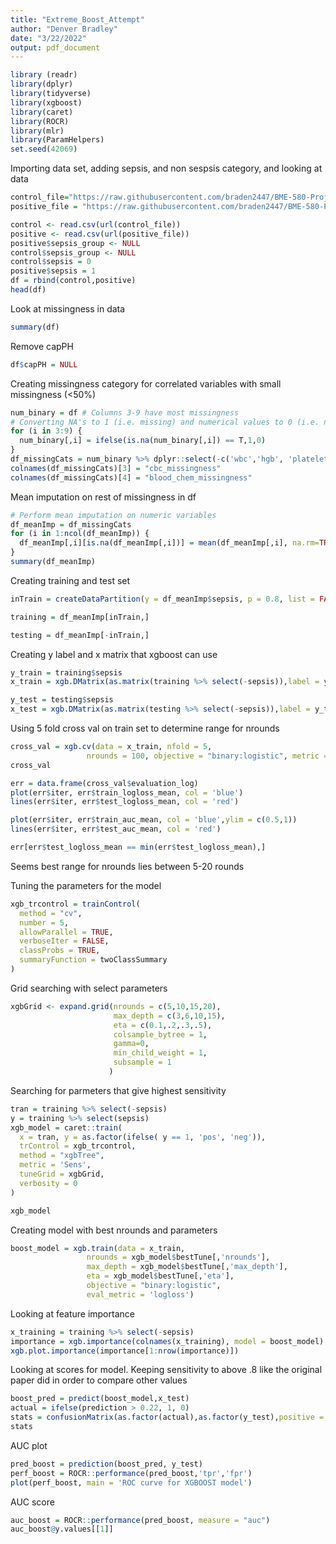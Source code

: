 ```yaml
---
title: "Extreme_Boost_Attempt"
author: "Denver Bradley"
date: "3/22/2022"
output: pdf_document
---
```


```r
library (readr)
library(dplyr)
library(tidyverse)
library(xgboost)
library(caret)
library(ROCR)
library(mlr)
library(ParamHelpers)
set.seed(42069)
```

Importing data set, adding sepsis, and non sespsis category, and looking at data
```r
control_file="https://raw.githubusercontent.com/braden2447/BME-580-Project/main/Sepsis_control_data.csv"
positive_file = "https://raw.githubusercontent.com/braden2447/BME-580-Project/main/Sepsis_positive_data.csv"

control <- read.csv(url(control_file))
positive <- read.csv(url(positive_file))
positive$sepsis_group <- NULL
control$sepsis_group <- NULL
control$sepsis = 0
positive$sepsis = 1
df = rbind(control,positive)
head(df)
```
Look at missingness in data
```r
summary(df)
```

Remove capPH
```r
df$capPH = NULL
```

Creating missingness category for correlated variables with small missingness (<50%)
```r
num_binary = df # Columns 3-9 have most missingness
# Converting NA's to 1 (i.e. missing) and numerical values to 0 (i.e. not missing)
for (i in 3:9) {
  num_binary[,i] = ifelse(is.na(num_binary[,i]) == T,1,0)
}
df_missingCats = num_binary %>% dplyr::select(-c('wbc','hgb', 'platelet_count', 'bicarb', 'glucose'))
colnames(df_missingCats)[3] = "cbc_missingness"
colnames(df_missingCats)[4] = "blood_chem_missingness"
```

Mean imputation on rest of missingness in df
```r
# Perform mean imputation on numeric variables
df_meanImp = df_missingCats
for (i in 1:ncol(df_meanImp)) {
  df_meanImp[,i][is.na(df_meanImp[,i])] = mean(df_meanImp[,i], na.rm=TRUE)
}
summary(df_meanImp)
```

Creating training and test set
```r
inTrain = createDataPartition(y = df_meanImp$sepsis, p = 0.8, list = FALSE)

training = df_meanImp[inTrain,]

testing = df_meanImp[-inTrain,]
```

Creating y label and x matrix that xgboost can use
```r
y_train = training$sepsis
x_train = xgb.DMatrix(as.matrix(training %>% select(-sepsis)),label = y_train)

y_test = testing$sepsis
x_test = xgb.DMatrix(as.matrix(testing %>% select(-sepsis)),label = y_test)
```

Using 5 fold cross val on train set to determine range for nrounds
```r
cross_val = xgb.cv(data = x_train, nfold = 5,
                 nrounds = 100, objective = "binary:logistic", metric = list('logloss','auc','aucpr'),prediction = TRUE, verbose = 0, save_models = TRUE)
cross_val
```

```r
err = data.frame(cross_val$evaluation_log)
plot(err$iter, err$train_logloss_mean, col = 'blue')
lines(err$iter, err$test_logloss_mean, col = 'red')
```

```r
plot(err$iter, err$train_auc_mean, col = 'blue',ylim = c(0.5,1))
lines(err$iter, err$test_auc_mean, col = 'red')
```

```r
err[err$test_logloss_mean == min(err$test_logloss_mean),]
```
Seems best range for nrounds lies between 5-20 rounds

Tuning the parameters for the model
```r
xgb_trcontrol = trainControl(
  method = "cv",
  number = 5,  
  allowParallel = TRUE,
  verboseIter = FALSE,
  classProbs = TRUE,
  summaryFunction = twoClassSummary
)
```

Grid searching with select parameters
```r
xgbGrid <- expand.grid(nrounds = c(5,10,15,20),
                       max_depth = c(3,6,10,15),
                       eta = c(0.1,.2,.3,.5),
                       colsample_bytree = 1,
                       gamma=0,
                       min_child_weight = 1,
                       subsample = 1
                      )
```

Searching for parmeters that give highest sensitivity
```r
tran = training %>% select(-sepsis)
y = training %>% select(sepsis)
xgb_model = caret::train(
  x = tran, y = as.factor(ifelse( y == 1, 'pos', 'neg')),  
  trControl = xgb_trcontrol,
  method = "xgbTree",
  metric = 'Sens',
  tuneGrid = xgbGrid,
  verbosity = 0
)
```

```r
xgb_model
```

Creating model with best nrounds and parameters
```r
boost_model = xgb.train(data = x_train,
                 nrounds = xgb_model$bestTune[,'nrounds'],
                 max_depth = xgb_model$bestTune[,'max_depth'],
                 eta = xgb_model$bestTune[,'eta'],
                 objective = "binary:logistic",
                 eval_metric = 'logloss')
```

Looking at feature importance
```r
x_training = training %>% select(-sepsis)
importance = xgb.importance(colnames(x_training), model = boost_model)
xgb.plot.importance(importance[1:nrow(importance)])
```
Looking at scores for model. Keeping sensitivity to above .8 like the original paper did in order to compare other values
```r
boost_pred = predict(boost_model,x_test)
actual = ifelse(prediction > 0.22, 1, 0)
stats = confusionMatrix(as.factor(actual),as.factor(y_test),positive = '1')
stats
```

AUC plot
```r
pred_boost = prediction(boost_pred, y_test)
perf_boost = ROCR::performance(pred_boost,'tpr','fpr')
plot(perf_boost, main = 'ROC curve for XGBOOST model') 
```
AUC score
```r
auc_boost = ROCR::performance(pred_boost, measure = "auc") 
auc_boost@y.values[[1]]
```





